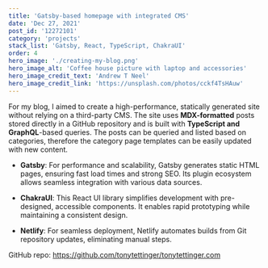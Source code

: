 ```yaml
---
title: 'Gatsby-based homepage with integrated CMS'
date: 'Dec 27, 2021'
post_id: '12272101'
category: 'projects'
stack_list: 'Gatsby, React, TypeScript, ChakraUI'
order: 4
hero_image: './creating-my-blog.png'
hero_image_alt: 'Coffee house picture with laptop and accessories'
hero_image_credit_text: 'Andrew T Neel'
hero_image_credit_link: 'https://unsplash.com/photos/cckf4TsHAuw'
---
```


For my blog, I aimed to create a high-performance, statically generated site without relying on a third-party CMS. The site uses **MDX-formatted** posts stored directly in a GitHub repository and is built with **TypeScript and GraphQL**-based queries.
The posts can be queried and listed based on categories, therefore the category page templates can be easily updated with new content.

- **Gatsby**: For performance and scalability, Gatsby generates static HTML pages, ensuring fast load times and strong SEO. Its plugin ecosystem allows seamless integration with various data sources.

- **ChakraUI**: This React UI library simplifies development with pre-designed, accessible components. It enables rapid prototyping while maintaining a consistent design.

- **Netlify**: For seamless deployment, Netlify automates builds from Git repository updates, eliminating manual steps.

GitHub repo: https://github.com/tonytettinger/tonytettinger.com